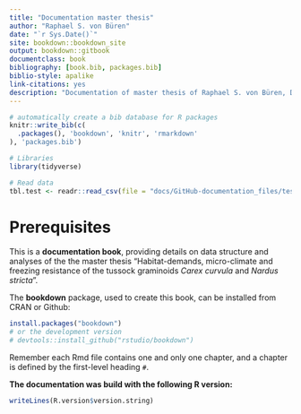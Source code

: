 ```yaml
--- 
title: "Documentation master thesis"
author: "Raphael S. von Büren"
date: "`r Sys.Date()`"
site: bookdown::bookdown_site
output: bookdown::gitbook
documentclass: book
bibliography: [book.bib, packages.bib]
biblio-style: apalike
link-citations: yes
description: "Documentation of master thesis of Raphael S. von Büren, Department of Environmental Sciences, University of Basel. Supervised by Dr. Erika Hiltbrunner and Prof. Dr. Ansgar Kahmen."
---
```


```r
# automatically create a bib database for R packages
knitr::write_bib(c(
  .packages(), 'bookdown', 'knitr', 'rmarkdown'
), 'packages.bib')

# Libraries
library(tidyverse)

# Read data
tbl.test <- readr::read_csv(file = "docs/GitHub-documentation_files/test.csv", col_names = T)
```


# Prerequisites

This is a **documentation book**, providing details on data structure and analyses of the the master thesis "Habitat-demands, micro-climate and freezing resistance of the tussock graminoids _Carex curvula_ and _Nardus stricta_".

The **bookdown** package, used to create this book, can be installed from CRAN or Github:

```r
install.packages("bookdown")
# or the development version
# devtools::install_github("rstudio/bookdown")
```

Remember each Rmd file contains one and only one chapter, and a chapter is defined by the first-level heading `#`.

**The documentation was build with the following R version:**
```r
writeLines(R.version$version.string)
```
